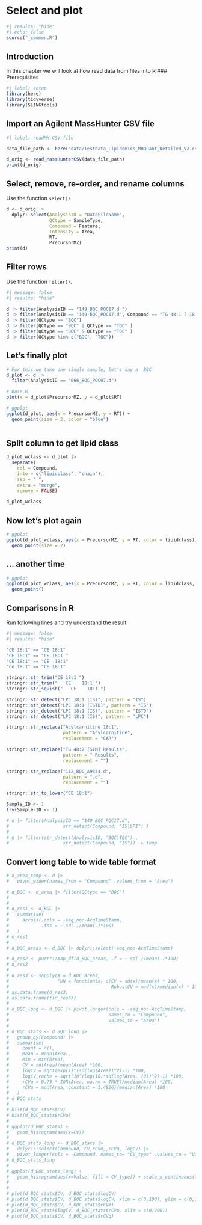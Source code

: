 # Select and plot

```{r}
#| results: "hide"
#| echo: false
source("_common.R")
```

## Introduction

In this chapter we will look at how read data from files into R \### Prerequisites

```{r}
#| label: setup
library(here)
library(tidyverse)
library(SLINGtools)
```

## Import an Agilent MassHunter CSV file

```{r}
#| label: readMH-CSV-file

data_file_path <- here("data/Testdata_Lipidomics_MHQuant_Detailed_V2.csv")

d_orig <- read_MassHunterCSV(data_file_path)
print(d_orig)
```


## Select, remove, re-order, and rename columns

Use the function `select()`

```{r select-rename-columns}

d <- d_orig |> 
  dplyr::select(AnalysisID = "DataFileName", 
                QCtype = SampleType,
                Compound = Feature, 
                Intensity = Area,
                RT,
                PrecursorMZ)
print(d)
```

## Filter rows

Use the function `filter()`.

```{r filter-tables}
#| message: false
#| results: "hide"

d |> filter(AnalysisID == "149_BQC_PQC17.d ")
d |> filter(AnalysisID == "149-bQC_PQC17.d", Compound == "TG 48:1 [-18:1]")
d |> filter(QCtype == "BQC")
d |> filter(QCtype == "BQC" | QCtype == "TQC" )
d |> filter(QCtype == "BQC" & QCtype == "TQC" )
d |> filter(QCtype %in% c("BQC", "TQC"))

```

## Let's finally plot

```{r}

# For this we take one single sample, let's say a  BQC
d_plot <- d |> 
  filter(AnalysisID == "066_BQC_PQC07.d")

# Base R
plot(x = d_plot$PrecursorMZ, y = d_plot$RT)

# ggplot
ggplot(d_plot, aes(x = PrecursorMZ, y = RT)) +
  geom_point(size = 2, color = "blue")



```

## Split column to get lipid class

```{r split-column}

d_plot_wclass <- d_plot |> 
  separate(
    col = Compound,
    into = c("lipidclass", "chain"), 
    sep = " ",
    extra = "merge", 
    remove = FALSE) 
    
d_plot_wclass
```

## Now let's plot again

```{r}
# ggplot
ggplot(d_plot_wclass, aes(x = PrecursorMZ, y = RT, color = lipidclass)) +
  geom_point(size = 2)

```

## ... another time

```{r}
# ggplot
ggplot(d_plot_wclass, aes(x = PrecursorMZ, y = RT, color = lipidclass, size = Intensity/10)) +
  geom_point()

```

## Comparisons in R

Run following lines and try understand the result

```{r}
#| message: false
#| results: "hide"

"CE 18:1" == "CE 18:1"
"CE 18:1" == "CE 18:1 "
"CE 18:1" == "CE  18:1"
"Ce 18:1" == "CE 18:1"

stringr::str_trim("CE 18:1 ")
stringr::str_trim("   CE    18:1 ")
stringr::str_squish("   CE    18:1 ")

stringr::str_detect("LPC 18:1 (IS)", pattern = "IS")
stringr::str_detect("LPC 18:1 (ISTD)", pattern = "IS")
stringr::str_detect("LPC 18:1 (IS)", pattern = "ISTD")
stringr::str_detect("LPC 18:1 (IS)", pattern = "LPC")

stringr::str_replace("Acylcarnitine 18:1", 
                     pattern = "Acylcarnitine",
                     replacement = "CAR")

stringr::str_replace("TG 48:2 [SIM] Results", 
                     pattern = " Results",
                     replacement = "")

stringr::str_replace("112_BQC_A9334.d", 
                     pattern = ".d",
                     replacement = "")

stringr::str_to_lower("CE 18:1")

Sample_ID <- 1
try(Sample-ID <- 1)

# d |> filter(AnalysisID == "149_BQC_PQC17.d", 
#                    str_detect(Compound, "IS|LPI") )
# 
# d |> filter(str_detect(AnalysisID, "BQC|TQC") , 
#                    str_detect(Compound, "IS")) -> temp

```

## Convert long table to wide table format

```{r convert-long-to-wide-table}
# d_area_temp <- d |> 
#   pivot_wider(names_from = "Compound" ,values_from = "Area")

```

```{r calulcate-column-stats}
# d_BQC <- d_area |> filter(QCtype == "BQC")
# 
# 
# d_res1 <- d_BQC |>
#   summarise(
#     across(.cols = -seq_no:-AcqTimeStamp,
#            .fns = ~ sd(.)/mean(.)*100)
#   )
# d_res1
# 
# d_BQC_areas <- d_BQC |> dplyr::select(-seq_no:-AcqTimeStamp)

# d_res2 <- purrr::map_df(d_BQC_areas, .f = ~ sd(.)/mean(.)*100)
# d_res2
# 
# d_res3 <- sapply(X = d_BQC_areas, 
#                  FUN = function(x) c(CV = sd(x)/mean(x) * 100,
#                                      RobustCV = mad(x)/median(x) * 100))
# as.data.frame(d_res3)
# as.data.frame(t(d_res3))
# 
# d_BQC_long <- d_BQC |> pivot_longer(cols = -seq_no:-AcqTimeStamp,
#                                     names_to = "Compound",
#                                     values_to = "Area")
# 
# d_BQC_stats <- d_BQC_long |> 
#   group_by(Compound) |> 
#   summarise(
#     count = n(),
#     Mean = mean(Area),
#     Min = min(Area),
#     CV = sd(Area)/mean(Area) *100,
#     logCV = sqrt(exp(1)^(sd(log(Area))^2)-1) *100,
#     logCV_roche = sqrt(10^(log(10)*sd(log(Area, 10))^2)-1) *100,
#     rCVq = 0.75 * IQR(Area, na.rm = TRUE)/median(Area) *100,
#     rCVm = mad(Area, constant = 1.4826)/median(Area) *100
#   )
# d_BQC_stats
# 
# hist(d_BQC_stats$CV)
# hist(d_BQC_stats$rCVm)
# 
# ggplot(d_BQC_stats) +
#   geom_histogram(aes(x=CV))
# 
# d_BQC_stats_long <- d_BQC_stats |>
#   dplyr:::select(Compound, CV,rCVm,,rCVq, logCV) |> 
#   pivot_longer(cols = -Compound, names_to= "CV_type" ,values_to = "Value")
# d_BQC_stats_long
# 
# ggplot(d_BQC_stats_long) +
#   geom_histogram(aes(x=Value, fill = CV_type)) + scale_x_continuous(limits = c(0,150)) + facet_wrap(~CV_type)
# 
# 
# plot(d_BQC_stats$CV, d_BQC_stats$logCV)
# plot(d_BQC_stats$CV, d_BQC_stats$logCV, xlim = c(0,100), ylim = c(0,100))
# plot(d_BQC_stats$CV, d_BQC_stats$rCVm)
# plot(d_BQC_stats$logCV, d_BQC_stats$rCVm, xlim = c(0,200))
# plot(d_BQC_stats$CV, d_BQC_stats$rCVq)
```
